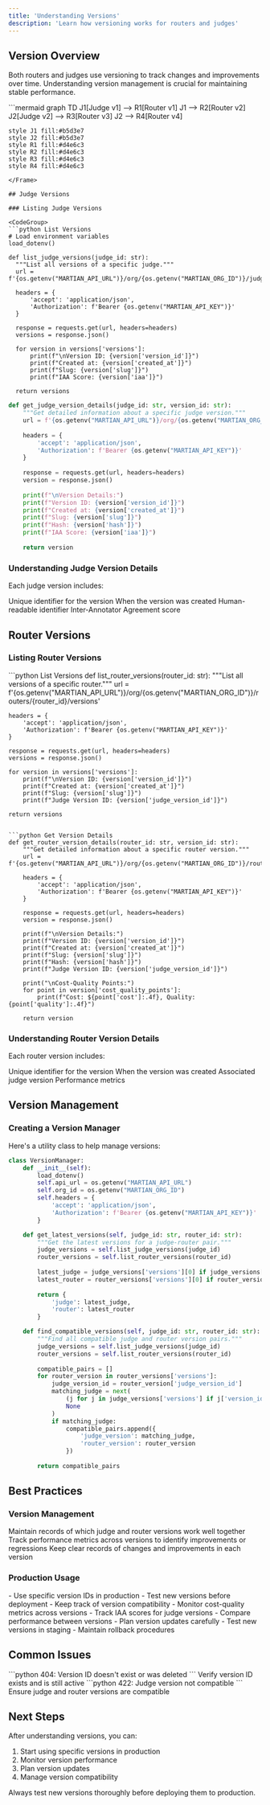 ```yaml
---
title: 'Understanding Versions'
description: 'Learn how versioning works for routers and judges'
---
```


## Version Overview

Both routers and judges use versioning to track changes and improvements over time. Understanding version management is crucial for maintaining stable performance.

<Frame>
  ```mermaid
  graph TD
    J1[Judge v1] --> R1[Router v1]
    J1 --> R2[Router v2]
    J2[Judge v2] --> R3[Router v3]
    J2 --> R4[Router v4]
    
    style J1 fill:#b5d3e7
    style J2 fill:#b5d3e7
    style R1 fill:#d4e6c3
    style R2 fill:#d4e6c3
    style R3 fill:#d4e6c3
    style R4 fill:#d4e6c3
  ```
</Frame>

## Judge Versions

### Listing Judge Versions

<CodeGroup>
```python List Versions
# Load environment variables
load_dotenv()

def list_judge_versions(judge_id: str):
    """List all versions of a specific judge."""
    url = f'{os.getenv("MARTIAN_API_URL")}/org/{os.getenv("MARTIAN_ORG_ID")}/judges/{judge_id}/versions'
    
    headers = {
        'accept': 'application/json',
        'Authorization': f'Bearer {os.getenv("MARTIAN_API_KEY")}'
    }
    
    response = requests.get(url, headers=headers)
    versions = response.json()
    
    for version in versions['versions']:
        print(f"\nVersion ID: {version['version_id']}")
        print(f"Created at: {version['created_at']}")
        print(f"Slug: {version['slug']}")
        print(f"IAA Score: {version['iaa']}")
    
    return versions
```

```python Get Version Details
def get_judge_version_details(judge_id: str, version_id: str):
    """Get detailed information about a specific judge version."""
    url = f'{os.getenv("MARTIAN_API_URL")}/org/{os.getenv("MARTIAN_ORG_ID")}/judges/{judge_id}/versions/{version_id}'
    
    headers = {
        'accept': 'application/json',
        'Authorization': f'Bearer {os.getenv("MARTIAN_API_KEY")}'
    }
    
    response = requests.get(url, headers=headers)
    version = response.json()
    
    print(f"\nVersion Details:")
    print(f"Version ID: {version['version_id']}")
    print(f"Created at: {version['created_at']}")
    print(f"Slug: {version['slug']}")
    print(f"Hash: {version['hash']}")
    print(f"IAA Score: {version['iaa']}")
    
    return version
```
</CodeGroup>

### Understanding Judge Version Details

Each judge version includes:

<CardGroup cols={2}>
  <Card title="Version ID" icon="fingerprint">
    Unique identifier for the version
  </Card>
  <Card title="Created Timestamp" icon="clock">
    When the version was created
  </Card>
  <Card title="Slug" icon="tag">
    Human-readable identifier
  </Card>
  <Card title="IAA Score" icon="chart-simple">
    Inter-Annotator Agreement score
  </Card>
</CardGroup>

## Router Versions

### Listing Router Versions

<CodeGroup>
```python List Versions
def list_router_versions(router_id: str):
    """List all versions of a specific router."""
    url = f'{os.getenv("MARTIAN_API_URL")}/org/{os.getenv("MARTIAN_ORG_ID")}/routers/{router_id}/versions'
    
    headers = {
        'accept': 'application/json',
        'Authorization': f'Bearer {os.getenv("MARTIAN_API_KEY")}'
    }
    
    response = requests.get(url, headers=headers)
    versions = response.json()
    
    for version in versions['versions']:
        print(f"\nVersion ID: {version['version_id']}")
        print(f"Created at: {version['created_at']}")
        print(f"Slug: {version['slug']}")
        print(f"Judge Version ID: {version['judge_version_id']}")
    
    return versions
```

```python Get Version Details
def get_router_version_details(router_id: str, version_id: str):
    """Get detailed information about a specific router version."""
    url = f'{os.getenv("MARTIAN_API_URL")}/org/{os.getenv("MARTIAN_ORG_ID")}/routers/{router_id}/versions/{version_id}'
    
    headers = {
        'accept': 'application/json',
        'Authorization': f'Bearer {os.getenv("MARTIAN_API_KEY")}'
    }
    
    response = requests.get(url, headers=headers)
    version = response.json()
    
    print(f"\nVersion Details:")
    print(f"Version ID: {version['version_id']}")
    print(f"Created at: {version['created_at']}")
    print(f"Slug: {version['slug']}")
    print(f"Hash: {version['hash']}")
    print(f"Judge Version ID: {version['judge_version_id']}")
    
    print("\nCost-Quality Points:")
    for point in version['cost_quality_points']:
        print(f"Cost: ${point['cost']:.4f}, Quality: {point['quality']:.4f}")
    
    return version
```
</CodeGroup>

### Understanding Router Version Details

Each router version includes:

<CardGroup cols={2}>
  <Card title="Version ID" icon="fingerprint">
    Unique identifier for the version
  </Card>
  <Card title="Created Timestamp" icon="clock">
    When the version was created
  </Card>
  <Card title="Judge Version ID" icon="link">
    Associated judge version
  </Card>
  <Card title="Cost-Quality Points" icon="chart-scatter">
    Performance metrics
  </Card>
</CardGroup>

## Version Management

### Creating a Version Manager

Here's a utility class to help manage versions:

```python
class VersionManager:
    def __init__(self):
        load_dotenv()
        self.api_url = os.getenv("MARTIAN_API_URL")
        self.org_id = os.getenv("MARTIAN_ORG_ID")
        self.headers = {
            'accept': 'application/json',
            'Authorization': f'Bearer {os.getenv("MARTIAN_API_KEY")}'
        }

    def get_latest_versions(self, judge_id: str, router_id: str):
        """Get the latest versions for a judge-router pair."""
        judge_versions = self.list_judge_versions(judge_id)
        router_versions = self.list_router_versions(router_id)
        
        latest_judge = judge_versions['versions'][0] if judge_versions['versions'] else None
        latest_router = router_versions['versions'][0] if router_versions['versions'] else None
        
        return {
            'judge': latest_judge,
            'router': latest_router
        }

    def find_compatible_versions(self, judge_id: str, router_id: str):
        """Find all compatible judge and router version pairs."""
        judge_versions = self.list_judge_versions(judge_id)
        router_versions = self.list_router_versions(router_id)
        
        compatible_pairs = []
        for router_version in router_versions['versions']:
            judge_version_id = router_version['judge_version_id']
            matching_judge = next(
                (j for j in judge_versions['versions'] if j['version_id'] == judge_version_id),
                None
            )
            if matching_judge:
                compatible_pairs.append({
                    'judge_version': matching_judge,
                    'router_version': router_version
                })
        
        return compatible_pairs
```

## Best Practices

### Version Management

<Steps>
  <Step title="Track Version Pairs">
    Maintain records of which judge and router versions work well together
  </Step>
  <Step title="Monitor Performance">
    Track performance metrics across versions to identify improvements or regressions
  </Step>
  <Step title="Document Changes">
    Keep clear records of changes and improvements in each version
  </Step>
</Steps>

### Production Usage

<AccordionGroup>
  <Accordion title="Version Stability">
    - Use specific version IDs in production
    - Test new versions before deployment
    - Keep track of version compatibility
  </Accordion>
  <Accordion title="Performance Monitoring">
    - Monitor cost-quality metrics across versions
    - Track IAA scores for judge versions
    - Compare performance between versions
  </Accordion>
  <Accordion title="Version Updates">
    - Plan version updates carefully
    - Test new versions in staging
    - Maintain rollback procedures
  </Accordion>
</AccordionGroup>

## Common Issues

<CardGroup cols={2}>
  <Card title="Version Not Found" icon="circle-exclamation">
    ```python
    404: Version ID doesn't exist or was deleted
    ```
    Verify version ID exists and is still active
  </Card>
  <Card title="Incompatible Versions" icon="triangle-exclamation">
    ```python
    422: Judge version not compatible
    ```
    Ensure judge and router versions are compatible
  </Card>
</CardGroup>

## Next Steps

After understanding versions, you can:
1. Start using specific versions in production
2. Monitor version performance
3. Plan version updates
4. Manage version compatibility

<Note>
  Always test new versions thoroughly before deploying them to production.
</Note>